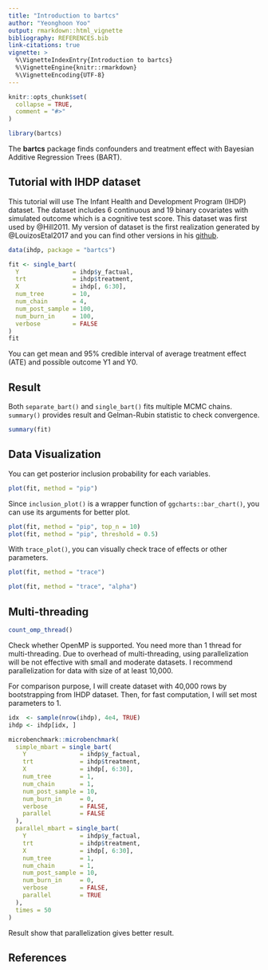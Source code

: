 ```yaml
---
title: "Introduction to bartcs"
author: "Yeonghoon Yoo"
output: rmarkdown::html_vignette
bibliography: REFERENCES.bib
link-citations: true
vignette: >
  %\VignetteIndexEntry{Introduction to bartcs}
  %\VignetteEngine{knitr::rmarkdown}
  %\VignetteEncoding{UTF-8}
---
```


```r
knitr::opts_chunk$set(
  collapse = TRUE,
  comment = "#>"
)
```

```r
library(bartcs)
```

The __bartcs__ package finds confounders and treatment effect with Bayesian Additive Regression Trees (BART).

## Tutorial with IHDP dataset

This tutorial will use The Infant Health and Development Program (IHDP) dataset. 
The dataset includes 6 continuous and 19 binary covariates with simulated outcome which is a cognitive test score. This dataset was first used by @Hill2011. My version of dataset is the first realization generated by @LouizosEtal2017 and you can find other versions in his [github](https://github.com/AMLab-Amsterdam/CEVAE).

```r
data(ihdp, package = "bartcs")

fit <- single_bart(
  Y               = ihdp$y_factual,
  trt             = ihdp$treatment,
  X               = ihdp[, 6:30],
  num_tree        = 10,
  num_chain       = 4,
  num_post_sample = 100,
  num_burn_in     = 100,
  verbose         = FALSE
)
fit
```

You can get mean and 95% credible interval of average treatment effect (ATE) and possible outcome Y1 and Y0.

## Result

Both `separate_bart()` and `single_bart()` fits multiple MCMC chains. 
`summary()` provides result and Gelman-Rubin statistic to check convergence. 

```r
summary(fit)
```

## Data Visualization

You can get posterior inclusion probability for each variables.

```r
plot(fit, method = "pip")
```

Since `inclusion_plot()` is a wrapper function of `ggcharts::bar_chart()`,  you can use its arguments for better plot. 

```r
plot(fit, method = "pip", top_n = 10)
plot(fit, method = "pip", threshold = 0.5)
```

With `trace_plot()`, you can visually check trace of effects or other parameters.

```r
plot(fit, method = "trace")
```

```r
plot(fit, method = "trace", "alpha")
```

## Multi-threading

```r
count_omp_thread()
```

Check whether OpenMP is supported. You need more than 1 thread for multi-threading. 
Due to overhead of multi-threading, using parallelization will be not effective with small and moderate datasets.
I recommend parallelization for data with size of at least 10,000.

For comparison purpose, I will create dataset with 40,000 rows by bootstrapping from IHDP dataset.
Then, for fast computation, I will set most parameters to 1.

```r
idx  <- sample(nrow(ihdp), 4e4, TRUE)
ihdp <- ihdp[idx, ]

microbenchmark::microbenchmark(
  simple_mbart = single_bart(
    Y               = ihdp$y_factual,
    trt             = ihdp$treatment,
    X               = ihdp[, 6:30],
    num_tree        = 1,
    num_chain       = 1,
    num_post_sample = 10,
    num_burn_in     = 0,
    verbose         = FALSE,
    parallel        = FALSE
  ),
  parallel_mbart = single_bart(
    Y               = ihdp$y_factual,
    trt             = ihdp$treatment,
    X               = ihdp[, 6:30],
    num_tree        = 1,
    num_chain       = 1,
    num_post_sample = 10,
    num_burn_in     = 0,
    verbose         = FALSE,
    parallel        = TRUE
  ),
  times = 50
)
```

Result show that parallelization gives better result.

## References



